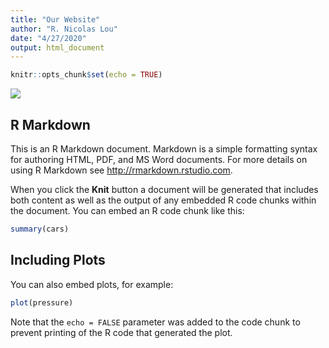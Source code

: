 ```yaml
---
title: "Our Website"
author: "R. Nicolas Lou"
date: "4/27/2020"
output: html_document
---
```


```r
knitr::opts_chunk$set(echo = TRUE)
```

![](https://api.time.com/wp-content/uploads/2019/11/fish-with-human-face-tik-tok-video.jpg)

## R Markdown

This is an R Markdown document. Markdown is a simple formatting syntax for authoring HTML, PDF, and MS Word documents. For more details on using R Markdown see <http://rmarkdown.rstudio.com>.

When you click the **Knit** button a document will be generated that includes both content as well as the output of any embedded R code chunks within the document. You can embed an R code chunk like this:

```r
summary(cars)
```

## Including Plots

You can also embed plots, for example:

```r
plot(pressure)
```

Note that the `echo = FALSE` parameter was added to the code chunk to prevent printing of the R code that generated the plot.
